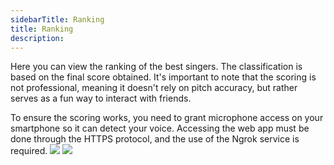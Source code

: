 ```yaml
---
sidebarTitle: Ranking
title: Ranking
description:
---
```


Here you can view the ranking of the best singers. The classification is based on the final score obtained. It's important to note that the scoring is not professional, meaning it doesn't rely on pitch accuracy, but rather serves as a fun way to interact with friends.

<Warning>
    To ensure the scoring works, you need to grant microphone access on your smartphone so it can detect your voice. Accessing the web app must be done through the HTTPS protocol, and the use of the Ngrok service is required.
</Warning>

<Frame caption="Ranking tab">
  <img className="block border border-black/5 rounded-md dark:border-white/5 dark:hidden" src="/assets/images/webapp-ranking-light.png" />
  <img className="hidden border border-black/5 rounded-md dark:border-white/5 dark:block" src="/assets/images/webapp-ranking-dark.png" />
</Frame>

